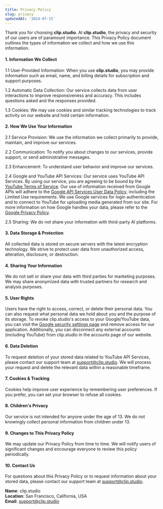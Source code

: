 ```yaml
---
title: Privacy Policy
slug: privacy
updatedAt: '2024-07-15'
---
```


Thank you for choosing **clip.studio**. At **clip.studio**, the privacy and security of our users are of paramount importance. This Privacy Policy document outlines the types of information we collect and how we use this information.

#### 1. Information We Collect

1.1 User-Provided Information: When you use **clip.studio**, you may provide information such as email, name, and billing details for subscription and support purposes.

1.2 Automatic Data Collection: Our service collects data from user interactions to improve responsiveness and accuracy. This includes questions asked and the responses provided.

1.3 Cookies: We may use cookies and similar tracking technologies to track activity on our website and hold certain information.

#### 2. How We Use Your Information

2.1 Service Provision: We use the information we collect primarily to provide, maintain, and improve our services.

2.2 Communication: To notify you about changes to our services, provide support, or send administrative messages.

2.3 Enhancement: To understand user behavior and improve our services.

2.4 Google and YouTube API Services: Our service uses YouTube API Services. By using our service, you are agreeing to be bound by the [YouTube Terms of Service](https://www.youtube.com/t/terms). Our use of information received from Google APIs will adhere to the [Google API Services User Data Policy](https://developers.google.com/terms/api-services-user-data-policy), including the Limited Use requirements. We use Google services for login authentication and to connect to YouTube for uploading media generated from our site. For more information on how Google handles your data, please refer to the [Google Privacy Policy](http://www.google.com/policies/privacy).

2.5 Sharing: We do not share your information with third-party AI platforms.

#### 3. Data Storage & Protection

All collected data is stored on secure servers with the latest encryption technology. We strive to protect user data from unauthorized access, alteration, disclosure, or destruction.

#### 4. Sharing Your Information

We do not sell or share your data with third parties for marketing purposes. We may share anonymized data with trusted partners for research and analysis purposes.

#### 5. User Rights

Users have the right to access, correct, or delete their personal data. You can also request what personal data we hold about you and the purpose of its storage. To revoke clip.studio's access to your Google/YouTube data, you can visit the [Google security settings page](https://security.google.com/settings/security/permissions) and remove access for our application. Additionally, you can disconnect any external accounts (including YouTube) from clip.studio in the accounts page of our website.

#### 6. Data Deletion

To request deletion of your stored data related to YouTube API Services, please contact our support team at support@clip.studio. We will process your request and delete the relevant data within a reasonable timeframe.

#### 7. Cookies & Tracking

Cookies help improve user experience by remembering user preferences. If you prefer, you can set your browser to refuse all cookies.

#### 8. Children's Privacy

Our service is not intended for anyone under the age of 13. We do not knowingly collect personal information from children under 13.

#### 9. Changes to This Privacy Policy

We may update our Privacy Policy from time to time. We will notify users of significant changes and encourage everyone to review this policy periodically.

#### 10. Contact Us

For questions about this Privacy Policy or to request information about your stored data, please contact our support team at support@clip.studio.

**Name**: clip.studio \
**Location**: San Francisco, California, USA \
**Email**: support@clip.studio
